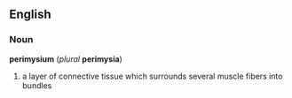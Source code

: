 ==English==
===Noun===
''' perimysium ''' (''plural'' ''' perimysia ''')
# a layer of connective tissue which surrounds several muscle fibers into bundles